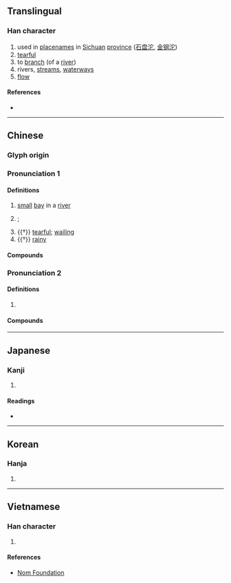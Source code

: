 {{also|沲}}
{{character info/new}}
==Translingual==

===Han character===
{{Han char|rn=85|rad=水|as=05|sn=8|four=33111|canj=EJP|ids=⿰氵它}}

# used in [[placename]]s in [[Sichuan]] [[province]] ([[石盘沱]], [[金钢沱]])
# [[tearful]]
# to [[branch]] (of a [[river]])
# rivers, [[stream]]s, [[waterway]]s
# [[flow]]

====References====
* {{Han ref|kx=0613.070|dkj=17243|dj=1006.060|hdz=31594.020|uh=6CB1|ud=27825|bh=AA62|bd=43618}}

----

==Chinese==
{{zh-forms}}

===Glyph origin===
{{Han etym}}
{{Han compound|水|它|ls=psc|c1=s|c2=p|t1=water}}

===Pronunciation 1===
{{zh-pron
|m=tuó
|c=to4
|mc=y
|oc=y
|cat=pn,a
}}

====Definitions====
{{zh-hanzi}}

# {{lb|zh|dialectal}} [[small]] [[bay]] in a [[river]] {{q|also used in place names}}
# {{zh-div|江}} {{w|Tuojiang (disambiguation)|Tuojiang}}; {{w|Tuo River}}
# {{†}} [[tearful]]; [[wailing]]
# {{†}} [[rainy]]

====Compounds====
{{zh-der|大雨滂沱|沱江|沱茶|涕泗滂沱|涾沱|滂沱|滂沱大雨|滹沱河|潭沱|沱沱河|銀杏沱|南沱|美人沱}}

===Pronunciation 2===
{{zh-pron
|m=duò
|mc=y
|oc=y
|cat=a
}}

====Definitions====
{{zh-hanzi}}

# {{n-g|See the compounds.}}

====Compounds====
{{zh-der|淡沱|瀢沱}}

----

==Japanese==

===Kanji===
{{ja-kanji|grade=|rs=水05}}

# {{rfdef|ja|sort=水05}}

====Readings====
* {{ja-readings
|goon=だ
|kanon=た
|kun=
}}

----

==Korean==

===Hanja===
{{ko-hanja|hangeul=타|eumhun=|rv=ta|mr=t'a|y=tha}}

# {{rfdef|ko|sort=水05}}

----

==Vietnamese==

===Han character===
{{vi-hantu|rs=水05|[[đờ]], [[đà]], [[đừ]]}}

# {{rfdef|vi|sort=水05}}

====References====
* [http://nomfoundation.org/common/nom_details.php?codepoint=6cb1 Nom Foundation]